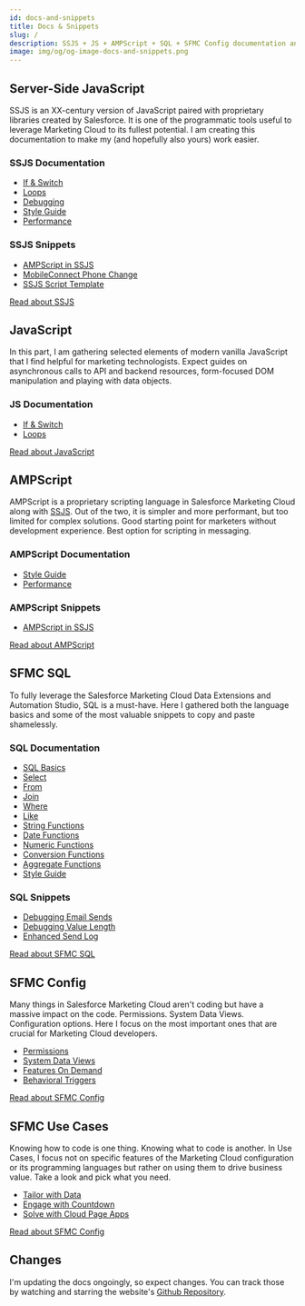 ```yaml
---
id: docs-and-snippets
title: Docs & Snippets
slug: /
description: SSJS + JS + AMPScript + SQL + SFMC Config documentation and code snippets that I find useful for developing Salesforce Marketing Cloud.
image: img/og/og-image-docs-and-snippets.png
---
```



<LeadText content="SSJS + JS + AMPScript + SQL + SFMC Config documentation and code snippets that I find useful for developing Salesforce Marketing Cloud." />

## Server-Side JavaScript

SSJS is an XX-century version of JavaScript paired with proprietary libraries created by Salesforce. It is one of the programmatic tools useful to leverage Marketing Cloud to its fullest potential. I am creating this documentation to make my (and hopefully also yours) work easier.

### SSJS Documentation

- [If & Switch](./ssjs/ssjs-if-and-switch.mdx)
- [Loops](./ssjs/ssjs-loops.mdx)
- [Debugging](./ssjs/debugging-ssjs.mdx)
- [Style Guide](./ssjs/ssjs-style-guide.mdx)
- [Performance](./ssjs/ssjs-vs-ampscript-performance.mdx)

### SSJS Snippets

- [AMPScript in SSJS](./ssjs/ssjs-snippet-ampscript-in-ssjs.mdx)
- [MobileConnect Phone Change](./ssjs/ssjs-snippet-mobileconnect-phone-change.mdx)
- [SSJS Script Template](./ssjs/ssjs-snippet-ssjs-script-template.mdx)

<a class="button button--outline button--lg button--primary col col--6 col--offset-3" href="https://mateuszdabrowski.pl/docs/ssjs/ssjs-if-and-switch">Read about SSJS</a>

## JavaScript

In this part, I am gathering selected elements of modern vanilla JavaScript that I find helpful for marketing technologists. Expect guides on asynchronous calls to API and backend resources, form-focused DOM manipulation and playing with data objects.

### JS Documentation

- [If & Switch](./js/js-if-and-switch.mdx)
- [Loops](./js/js-loops.mdx)

<a class="button button--outline button--lg button--primary col col--6 col--offset-3" href="https://mateuszdabrowski.pl/docs/js/js-if-and-switch">Read about JavaScript</a>

## AMPScript

AMPScript is a proprietary scripting language in Salesforce Marketing Cloud along with [SSJS](#Server-Side-JavaScript). Out of the two, it is simpler and more performant, but too limited for complex solutions. Good starting point for marketers without development experience. Best option for scripting in messaging.

### AMPScript Documentation

- [Style Guide](./ampscript/ampscript-style-guide.mdx)
- [Performance](./ssjs/ssjs-vs-ampscript-performance.mdx)

### AMPScript Snippets

- [AMPScript in SSJS](./ssjs/ssjs-snippet-ampscript-in-ssjs.mdx)

<a class="button button--outline button--lg button--primary col col--6 col--offset-3" href="https://mateuszdabrowski.pl/docs/ampscript/ampscript-style-guide">Read about AMPScript</a>

## SFMC SQL

To fully leverage the Salesforce Marketing Cloud Data Extensions and Automation Studio, SQL is a must-have. Here I gathered both the language basics and some of the most valuable snippets to copy and paste shamelessly.

### SQL Documentation

- [SQL Basics](./sql/sfmc-sql-basics.mdx)
- [Select](./sql/sfmc-sql-select.mdx)
- [From](./sql/sfmc-sql-from.mdx)
- [Join](./sql/sfmc-sql-join.mdx)
- [Where](./sql/sfmc-sql-where.mdx)
- [Like](./sql/sfmc-sql-like.mdx)
- [String Functions](./sql/sfmc-sql-string-functions.mdx)
- [Date Functions](./sql/sfmc-sql-date-functions.mdx)
- [Numeric Functions](./sql/sfmc-sql-numeric-functions.mdx)
- [Conversion Functions](./sql/sfmc-sql-conversion-functions.mdx)
- [Aggregate Functions](./sql/sfmc-sql-aggregate-functions.mdx)
- [Style Guide](./sql/sfmc-sql-style-guide.mdx)

### SQL Snippets

- [Debugging Email Sends](./sql/sfmc-sql-snippet-debugging-email-sends.mdx)
- [Debugging Value Length](./sql/sfmc-sql-snippet-debugging-value-length.mdx)
- [Enhanced Send Log](./sql/sfmc-sql-snippet-enhanced-send-log.mdx)

<a class="button button--outline button--lg button--primary col col--6 col--offset-3" href="https://mateuszdabrowski.pl/docs/sql/sfmc-sql-basics">Read about SFMC SQL</a>

## SFMC Config

Many things in Salesforce Marketing Cloud aren't coding but have a massive impact on the code. Permissions. System Data Views. Configuration options. Here I focus on the most important ones that are crucial for Marketing Cloud developers.

- [Permissions](./config/sfmc-config-permissions.mdx)
- [System Data Views](./config/sfmc-config-system-data-views.mdx)
- [Features On Demand](./config/sfmc-config-features-on-demand.mdx)
- [Behavioral Triggers](./config/sfmc-config-behavioral-triggers.mdx)

<a class="button button--outline button--lg button--primary col col--6 col--offset-3" href="https://mateuszdabrowski.pl/docs/config/sfmc-config-system-data-views">Read about SFMC Config</a>

## SFMC Use Cases

Knowing how to code is one thing. Knowing what to code is another. In Use Cases, I focus not on specific features of the Marketing Cloud configuration or its programming languages but rather on using them to drive business value. Take a look and pick what you need.

- [Tailor with Data](./usecase/tailor-with-data.mdx)
- [Engage with Countdown](./usecase/engage-with-countdown.mdx)
- [Solve with Cloud Page Apps](./usecase/sfmc-cloud-page-apps.mdx)

<a class="button button--outline button--lg button--primary col col--6 col--offset-3" href="https://mateuszdabrowski.pl/docs/usecase/sfmc-cloud-apps">Read about SFMC Config</a>


## Changes

I'm updating the docs ongoingly, so expect changes. You can track those by watching and starring the website's [Github Repository](https://github.com/MateuszDabrowski/mateuszdabrowski.pl).